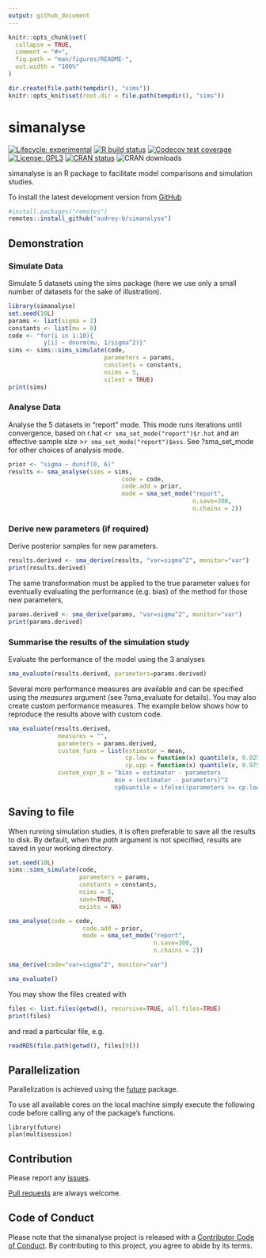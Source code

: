 ```yaml
---
output: github_document
---
```


<!-- README.md is generated from README.Rmd. Please edit that file -->

```r
knitr::opts_chunk$set(
  collapse = TRUE,
  comment = "#>",
  fig.path = "man/figures/README-",
  out.width = "100%"
)
```
```r
dir.create(file.path(tempdir(), "sims"))
knitr::opts_knit$set(root.dir = file.path(tempdir(), "sims"))
```

# simanalyse

<!-- badges: start -->
[![Lifecycle: experimental](https://img.shields.io/badge/lifecycle-experimental-orange.svg)](https://www.tidyverse.org/lifecycle/#experimental)
[![R build status](https://github.com/audrey-b/simanalyse/workflows/R-CMD-check/badge.svg)](https://github.com/audrey-b/simanalyse/actions)
[![Codecov test coverage](https://codecov.io/gh/poissonconsulting/simanalyse/branch/master/graph/badge.svg)](https://codecov.io/gh/poissonconsulting/simanalyse?branch=master)
[![License: GPL3](https://img.shields.io/badge/License-GPL3-blue.svg)](https://www.gnu.org/licenses/gpl-3.0.html)
[![CRAN status](https://www.r-pkg.org/badges/version/simanalyse)](https://cran.r-project.org/package=simanalyse)
![CRAN downloads](http://cranlogs.r-pkg.org/badges/simanalyse)
<!-- badges: end -->

simanalyse is an R package to facilitate model comparisons and simulation studies.

To install the latest development version from [GitHub](https://github.com/audrey-b/simanalyse)
```r
#install.packages("remotes")
remotes::install_github("audrey-b/simanalyse")
```

## Demonstration

### Simulate Data

Simulate 5 datasets using the sims package (here we use only a small number of datasets for the sake of illustration).
```r
library(simanalyse)
set.seed(10L)
params <- list(sigma = 2)
constants <- list(mu = 0)
code <- "for(i in 1:10){
          y[i] ~ dnorm(mu, 1/sigma^2)}"
sims <- sims::sims_simulate(code, 
                           parameters = params, 
                           constants = constants,
                           nsims = 5,
                           silent = TRUE)
print(sims)
```

### Analyse Data

Analyse the 5 datasets in "report" mode. This mode runs iterations until convergence, based on r.hat <`r sma_set_mode("report")$r.hat` and an effective sample size >`r sma_set_mode("report")$ess`. See ?sma_set_mode for other choices of analysis mode.
```r
prior <- "sigma ~ dunif(0, 6)"
results <- sma_analyse(sims = sims,
                                code = code,
                                code.add = prior,
                                mode = sma_set_mode("report", 
                                                    n.save=300, 
                                                    n.chains = 2))
```

### Derive new parameters (if required)

Derive posterior samples for new parameters. 
```r
results.derived <- sma_derive(results, "var=sigma^2", monitor="var")
print(results.derived)
```

The same transformation must be applied to the true parameter values for eventually evaluating the performance (e.g. bias) of the method for those new parameters, 

```r
params.derived <- sma_derive(params, "var=sigma^2", monitor="var")
print(params.derived)
```

### Summarise the results of the simulation study 

Evaluate the performance of the model using the 3 analyses
```r
sma_evaluate(results.derived, parameters=params.derived)
```
Several more performance measures are available and can be specified using the *measures* argument (see ?sma_evaluate for details). You may also create custom performance measures. The example below shows how to reproduce the results above with custom code.
```r
sma_evaluate(results.derived,
              measures = "", 
              parameters = params.derived, 
              custom_funs = list(estimator = mean,
                                 cp.low = function(x) quantile(x, 0.025),
                                 cp.upp = function(x) quantile(x, 0.975)),
              custom_expr_b = "bias = estimator - parameters
                              mse = (estimator - parameters)^2
                              cpQuantile = ifelse((parameters >= cp.low) & (parameters <= cp.upp), 1, 0)")
```

## Saving to file

When running simulation studies, it is often preferable to save all the results to disk. By default, when the *path* argument is not specified, results are saved in your working directory.

```r
set.seed(10L)
sims::sims_simulate(code, 
                    parameters = params, 
                    constants = constants,
                    nsims = 5,
                    save=TRUE,
                    exists = NA)

sma_analyse(code = code,
                     code.add = prior,
                     mode = sma_set_mode("report", 
                                         n.save=300, 
                                         n.chains = 2))

sma_derive(code="var=sigma^2", monitor="var")

sma_evaluate()
```

You may show the files created with
```r
files <- list.files(getwd(), recursive=TRUE, all.files=TRUE)
print(files)
```

and read a particular file, e.g.
```r
readRDS(file.path(getwd(), files[9]))
```


## Parallelization

Parallelization is achieved using the
[future](https://github.com/HenrikBengtsson/future) package.

To use all available cores on the local machine simply execute the following code before calling any of the package's functions.

    library(future)
    plan(multisession)

## Contribution

Please report any [issues](https://github.com/audrey-b/simanalyse/issues).

[Pull requests](https://github.com/audrey-b/simanalyse/pulls) are always welcome.

## Code of Conduct

Please note that the simanalyse project is released with a [Contributor Code of Conduct](https://contributor-covenant.org/version/2/0/CODE_OF_CONDUCT.html). 
By contributing to this project, you agree to abide by its terms.

